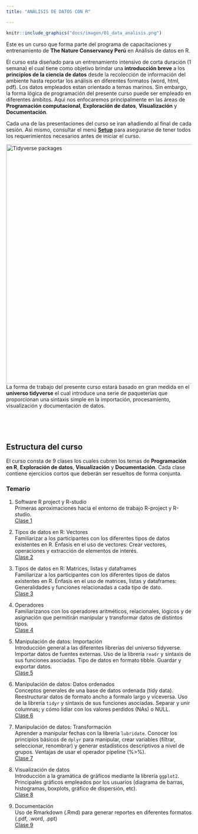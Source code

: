 ```yaml
---
title: "ANÁLISIS DE DATOS CON R"

---
```


<!-- <img src="docs/imagen/Data_science_1.png" alt="Dat Science principles" style="float:right;clear:left;width:250px;border:0;padding:0% 3%;"/> -->

```r
knitr::include_graphics("docs/imagen/01_data_analisis.png")
```


Este es un curso que forma parte del programa de capacitaciones y entrenamiento de **The Nature Conservancy Perú** en Análisis de datos en R.

El curso esta diseñado para un entrenamiento intensivo de corta duración (1 semana) el cual tiene como objetivo brindar una **introducción breve** a los **principios de la ciencia de datos** desde la recolección de información del ambiente hasta reportar los análisis en diferentes formatos (word, html, pdf). Los datos empleados estan orientado a temas marinos. Sin embargo, la forma lógica de programación del presente curso puede ser empleado en diferentes ámbitos. Aqui nos enfocaremos principalmente en las áreas de **Programación computacional**, **Exploración de datos**, **Visualización** y **Documentación**.

Cada una de las presentaciones del curso se iran añadiendo al final de cada sesión. Asi mismo, consultar el menú [**Setup**](./00_setup.html) para asegurarse de tener todos los requerimientos necesarios antes de iniciar el curso.


<img src="docs/imagen/02_tidyverse_Package.png" alt="Tidyverse packages" style="float:left;clear:right;width:650px;border:0;padding:0% 30% 0% 0%;"/>

<!-- <img src="docs/imagen/Data_science_frame.png" alt="Tidyverse packages" style="float:left;clear:left;width:650px;border:0;padding:0% 4% 0% 0%;"/> -->

<br>

La forma de trabajo del presente curso estará basado en gran medida en el **universo tidyverse** el cual introduce una serie de paqueterías que proporcionan una sintaxis simple en la importación, procesamiento, visualización y documentación de datos.

<br>

<br>

<!-- ## Resultados del entrenamiento -->

<!-- Se espera que para el final del curso cada unos de los participantes pueda: -->

<!-- - Entender los principios de la ciencia de datos -->

<!-- - Sentirse seguro trabajando en uno de los programas más populares para análisis de datos -->

<!-- - Estar familiarizado con diferentes tipos y estructura de datos -->

<!-- - Importar, manipular, visualizar y reportar cada uno de sus análisis. -->

<!-- ## Requerimientos -->

<!-- El curso esta diseñado de tal modo que no se requiere de conocimiento previo en programación. Sin embargo, resultará ventajoso tener conocimientos previos de programación y estadística básica. Para un flujo de trabajo eficiente, por favor asegúrate de descargar los datos e instalar todo antes de trabajar con el material proporcionado. -->

## Estructura del curso

El curso consta de 9 clases los cuales cubren los temas de **Programación en R**, **Exploración de datos**, **Visualización** y **Documentación**. Cada clase contiene ejercicios cortos que deberán ser resueltos de forma conjunta.

### Temario

1. Software R project y R-studio\
Primeras aproximaciones hacia el entorno de trabajo R-project y R-studio.\
[Clase 1](https://docs.google.com/presentation/d/18t4PEkoztvN1Nbb2-xFD0tB7jWSDSNaDxj__AEK5Zpk/edit)

2. Tipos de datos en R: Vectores\
Familiarizar a los participantes con los diferentes tipos de datos existentes en R. Énfasis en el uso de vectores: Crear vectores, operaciones y extracción de elementos de interés.\
[Clase 2](https://docs.google.com/presentation/d/1X_tnJ4eO7aajQBV7OqiPtZBxVmt5UgBjQstvRXOVTJ8/edit#slide=id.g181d7654eed_0_248)

3. Tipos de datos en R: Matrices, listas y dataframes\
Familiarizar a los participantes con los diferentes tipos de datos existentes en R. Énfasis en el uso de matrices, listas y dataframes: Generalidades y funciones relacionadas a cada tipo de dato.\
[Clase 3](https://docs.google.com/presentation/d/1Gwl5ROqqDCbVZsX1OCI5ifciMqwzCf1rO5f0l5YBvhQ/edit#slide=id.g1f682c2948e_0_310)

4. Operadores\
Familiarizanos con los operadores aritméticos, relacionales, lógicos y de asignación que permitirán manipular y transformar datos de distintos tipos.\
[Clase 4](https://docs.google.com/presentation/d/1xTdOQDf7LELOEe1XmYUdkHY3YUcq7hm0NWA1OXKg9N0/edit#slide=id.p)

5. Manipulación de datos: Importación\
Introducción general a las diferentes librerías del universo tidyverse. Importar datos de fuentes externas. Uso de la librería `readr` y sintaxis de sus funciones asociadas. Tipo de datos en formato tibble. Guardar y exportar datos.\
[Clase 5](https://docs.google.com/presentation/d/1DDRcBjj4oxutC2vHsRqBR9O7VYbiKCzgI134r2YMKQw/edit#slide=id.g1d3c6967d5a_0_160)

6. Manipulación de datos: Datos ordenados\
Conceptos generales de una base de datos ordenada (tidy data). Reestructurar datos de formato ancho a formalo largo y viceversa. Uso de la librería `tidyr` y sintaxis de sus funciones asociadas. Separar y unir columnas; y cómo lidiar con los valores perdidos (NAs) o NULL.\
[Clase 6](https://docs.google.com/presentation/d/1SLQ3dVqzQhgO1rykYdGOzleDqou6fbOb6mZY79FPc2Q/edit#slide=id.g1f84f03800d_0_19)

7. Manipulación de datos: Transformación\
Aprender a manipular fechas con la librería `lubridate`. Conocer los principios básicos de `dplyr` para manipular, crear variables (filtrar, seleccionar, renombrar) y generar estadísticos descriptivos a nivel de grupos. Ventajas de usar el operador pipeline (%>%).\
[Clase 7](https://docs.google.com/presentation/d/1df1qQG5ZLuo_lRNakqnMX_o6pxDs3r8NYRrbOKLTnfI/edit#slide=id.g1d54354e4c8_0_295)

8. Visualización de datos\
Introducción a la gramática de gráficos mediante la librería `ggplot2`. Principales gráficos empleados por los usuarios (diagrama de barras, histogramas, boxplots, gráfico de dispersión, etc).\
[Clase 8](https://docs.google.com/presentation/d/1dPCaZuV1LL6AoDX_5wssz2KZnsvlQlqGISGnzN6ulxE/edit#slide=id.g1d81f08e18b_0_40)

9. Documentación\
Uso de Rmarkdown (.Rmd) para generar reportes en diferentes formatos (.pdf, .word, .ppt)\
[Clase 9](https://docs.google.com/presentation/d/1XNn-AMjTeeHTNERRyuf-xcgt1RDu0GdADWzjFKJ7Geg/edit#slide=id.p)


